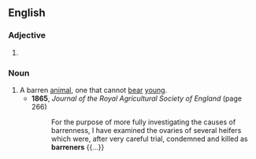 ==English==

===Adjective===
{{head|en|adjective comparative form}}

# {{en-comparative of|barren}}

===Noun===
{{en-noun}}

# A barren [[animal]], one that cannot [[bear]] [[young]].
#* '''1865''', ''Journal of the Royal Agricultural Society of England'' (page 266)
#*: For the purpose of more fully investigating the causes of barrenness, I have examined the ovaries of several heifers which were, after very careful trial, condemned and killed as '''barreners''' {{...}}
